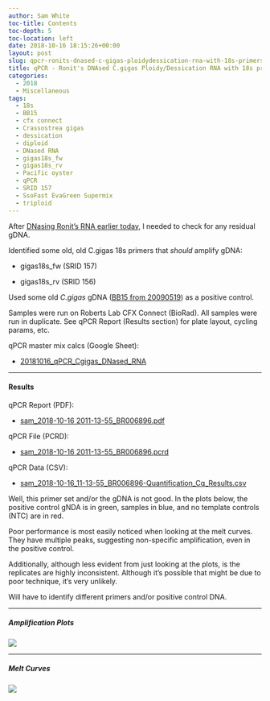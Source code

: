 ```yaml
---
author: Sam White
toc-title: Contents
toc-depth: 5
toc-location: left
date: 2018-10-16 18:15:26+00:00
layout: post
slug: qpcr-ronits-dnased-c-gigas-ploidydessication-rna-with-18s-primers
title: qPCR - Ronit's DNAsed C.gigas Ploidy/Dessication RNA with 18s primers
categories:
  - 2018
  - Miscellaneous
tags:
  - 18s
  - BB15
  - cfx connect
  - Crassostrea gigas
  - dessication
  - diploid
  - DNased RNA
  - gigas18s_fw
  - gigas18s_rv
  - Pacific oyster
  - qPCR
  - SRID 157
  - SsoFast EvaGreen Supermix
  - triploid
---
```


After [DNasing Ronit's RNA earlier today](2018-10-16-dnase-treatment-ronits-c-gigas-ploiyddessication-ctenidia-rna.html), I needed to check for any residual gDNA.

Identified some old, old C.gigas 18s primers that _should_ amplify gDNA:





  * gigas18s_fw (SRID 157)


  * gigas18s_rv (SRID 156)



Used some old _C.gigas_ gDNA ([BB15 from 20090519](https://robertslab.github.io/sams-notebook/posts/2009/2009-05-15-gdna-isolation-macs-bb-and-dh-site-samples/)) as a positive control.

Samples were run on Roberts Lab CFX Connect (BioRad). All samples were run in duplicate. See qPCR Report (Results section) for plate layout, cycling params, etc.

qPCR master mix calcs (Google Sheet):





  * [20181016_qPCR_Cgigas_DNased_RNA](https://docs.google.com/spreadsheets/d/1YcL-h1g0ee8XOlO49H7WmSalqT0BCtreVR4WaxV8dxA/edit?usp=sharing)





* * *





#### Results



qPCR Report (PDF):





  * [sam_2018-10-16 2011-13-55_BR006896.pdf](https://owl.fish.washington.edu/Athaliana/qPCR_data/qPCR_reports/sam_2018-10-16%2011-13-55_BR006896.pdf)



qPCR File (PCRD):



  * [sam_2018-10-16 2011-13-55_BR006896.pcrd](https://owl.fish.washington.edu/scaphapoda/qPCR_data/cfx_connect_data/sam_2018-10-16%2011-13-55_BR006896.pcrd)



qPCR Data (CSV):



  * [sam_2018-10-16_11-13-55_BR006896-Quantification_Cq_Results.csv](https://owl.fish.washington.edu/Athaliana/qPCR_data/sam_2018-10-16_11-13-55_BR006896-Quantification_Cq_Results.csv)



Well, this primer set and/or the gDNA is not good. In the plots below, the positive control gNDA is in green, samples in blue, and no template controls (NTC) are in red.

Poor performance is most easily noticed when looking at the melt curves. They have multiple peaks, suggesting non-specific amplification, even in the positive control.

Additionally, although less evident from just looking at the plots, is the replicates are highly inconsistent. Although it's possible that might be due to poor technique, it's very unlikely.

Will have to identify different primers and/or positive control DNA.



* * *





##### Amplification Plots



![](https://owl.fish.washington.edu/Athaliana/qPCR_data/sam_20181016_111355_amp_plots.png)



* * *





##### Melt Curves



![](https://owl.fish.washington.edu/Athaliana/qPCR_data/sam_20181016_111355_melt_plots.png)
